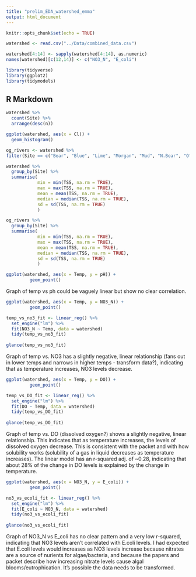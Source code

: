 ```yaml
---
title: "prelim_EDA_watershed_emma"
output: html_document
---
```


```r
knitr::opts_chunk$set(echo = TRUE)
```

```r
watershed <- read.csv("../Data/combined_data.csv")

watershed[4:14] <- sapply(watershed[4:14], as.numeric)
names(watershed)[c(12,14)] <- c("NO3_N", "E_coli")
```

```r
library(tidyverse)
library(ggplot2)
library(tidymodels)
```

## R Markdown

``` r
watershed %>% 
  count(Site) %>% 
  arrange(desc(n))
```

```r

ggplot(watershed, aes(x = Cl)) +
  geom_histogram()
```

```r
og_rivers <- watershed %>% 
filter(Site == c("Bear", "Blue", "Lime", "Morgan", "Mud", "N.Bear", "Otter"))
```

``` r
watershed %>% 
  group_by(Site) %>% 
  summarise(
            min = min(TSS, na.rm = TRUE),
            max = max(TSS, na.rm = TRUE),
            mean = mean(TSS, na.rm = TRUE),
            median = median(TSS, na.rm = TRUE),
            sd = sd(TSS, na.rm = TRUE)
            )
```

``` r
og_rivers %>% 
  group_by(Site) %>% 
  summarise(
            min = min(TSS, na.rm = TRUE),
            max = max(TSS, na.rm = TRUE),
            mean = mean(TSS, na.rm = TRUE),
            median = median(TSS, na.rm = TRUE),
            sd = sd(TSS, na.rm = TRUE)
            )
```

``` r
ggplot(watershed, aes(x = Temp, y = pH)) +
         geom_point()
```

Graph of temp vs ph could be vaguely linear but show no clear correlation.

``` r
ggplot(watershed, aes(x = Temp, y = NO3_N)) +
         geom_point()

temp_vs_no3_fit <- linear_reg() %>% 
  set_engine("lm") %>% 
  fit(NO3_N ~ Temp, data = watershed)
  tidy(temp_vs_no3_fit)
  
glance(temp_vs_no3_fit)
```

Graph of temp vs. NO3 has a slightly negative, linear relationship (fans out in lower temps and narrows in higher temps - transform data?), indicating that as temperature increases, NO3 levels decrease.

``` r
ggplot(watershed, aes(x = Temp, y = DO)) +
         geom_point()

temp_vs_DO_fit <- linear_reg() %>% 
  set_engine("lm") %>% 
  fit(DO ~ Temp, data = watershed)
  tidy(temp_vs_DO_fit)
  
glance(temp_vs_DO_fit)
```

Graph of temp vs. DO (dissolved oxygen?) shows a slightly negative, linear relationship. This indicates that as temperature increases, the levels of dissolved oxygen decrease. This is consistent with the packet and with how solubility works (solubility of a gas in liquid decreases as temperature increases). The linear model has an r-squared adj. of ~0.28, indicating that about 28% of the change in DO levels is explained by the change in temperature.

``` r
ggplot(watershed, aes(x = NO3_N, y = E_coli)) +
         geom_point()

no3_vs_ecoli_fit <- linear_reg() %>% 
  set_engine("lm") %>% 
  fit(E_coli ~ NO3_N, data = watershed)
  tidy(no3_vs_ecoli_fit)
  
glance(no3_vs_ecoli_fit)
```

Graph of NO3_N vs E_coli has no clear pattern and a very low r-squared, indicating that NO3 levels aren't correlated with E.coli levels. I had expected that E.coli levels would increases as NO3 levels increase because nitrates are a source of nurients for algae/bacteria, and because the papers and packet describe how increasing nitrate levels cause algal blooms/eutrophication. It's possible the data needs to be transformed.